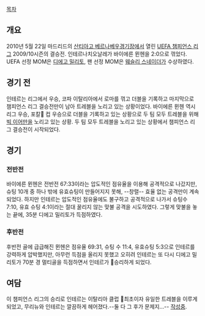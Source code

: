 [[목차]]
== 개요 ==
2010년 5월 22일 마드리드의 [[산티아고 베르나베우]]경기장에서 열린 [[UEFA 챔피언스 리그]] 2009/10시즌의 결승전. 인테르나치오날레가 바이에른 뮌헨을 2:0으로 꺾었다. UEFA 선정 MOM은 [[디에고 밀리토]], 팬 선정 MOM은 [[웨슬리 스네이더]]가 수상하였다.
== 경기 전 ==
인테르는 리그에서 우승, 코파 이탈리아에서 로마를 꺾고 더블을 기록하고 마지막으로 챔피언스 리그 결승전만이 남아 트레블을 노리고 있는 상황이었다. 바이에른 뮌헨 역시 리그 우승, 포칼 컵 우승으로 더블을 기록하고 있는 상황으로 두 팀 모두 트레블을 위해 [[빅 이어]]만을 노리고 있는 상황. 두 팀 모두 트레블을 노리고 있는 상황에서 챔피언스 리그 결승전이 시작되었다.
== 경기 ==
=== 전반전 ===
바이에른 뮌헨은 전반전 67:33이라는 압도적인 점유율을 이용해 공격적으로 나갔지만, 슈팅 10개 중 하나 밖에 유효슈팅이 만들어지지 못해, --창렬-- 효율 없는 공격만이 계속되었다. 하지만 인테르는 압도적인 점유율에도 불구하고 공격적으로 나가서 슈팅수 7:10, 유효 슈팅 4:1이라는 절대 꿀리지 않는 맞불 공격을 시도하였다. 그렇게 맞불을 놓는 끝에, 35분 디에고 밀리토가 득점하였다.
=== 후반전 ===
후반전 골에 급급해진 뮌헨은 점유율 69:31, 슈팅 수 11:4, 유효슈팅 5:3으로 인테르를 강력하게 압박했지만, 아무런 득점을 올리지 못했고 오히려 인테르는 또 다시 디에고 밀리토가 70분 경 멀티골을 득점하면서 인테르가 승리하게 되었다.
== 여담 ==
이 챔피언스 리그의 승리로 인테르는 이탈리아 클럽 최초이자 유일한 트레블을 이루게 되었고, 무리뉴와 인테르는 깔끔하게 헤어졌다.--둘 다 그 후가 문제지...-- 
[[작성중]].
